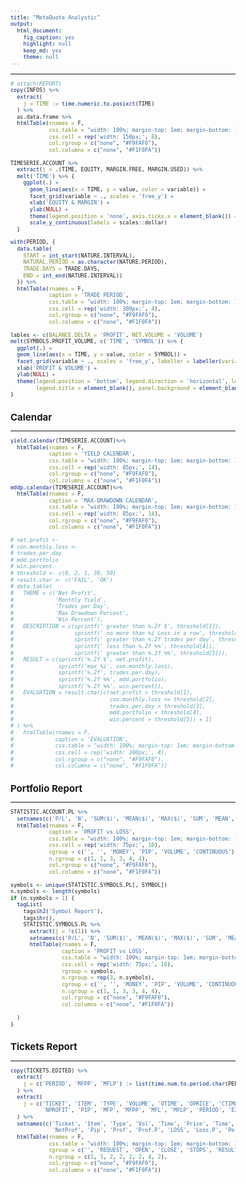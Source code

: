 ```yaml
---
title: "MetaQuote Analystic"
output:
  html_document:
    fig_caption: yes
    highlight: null
    keep_md: yes
    theme: null
---
```


<style>
.main-container {
  width: 960px;
  max-width:1600px;
}
body, td {
  font-size: 10px;
}
</style>

***
```r
# attach(REPORT)
copy(INFOS) %>%
  extract(
    j = TIME := time.numeric.to.posixct(TIME)
  ) %>%
  as.data.frame %>%
  htmlTable(rnames = F,
            css.table = "width: 100%; margin-top: 1em; margin-bottom: 1em;",
            css.cell = rep('width: 150px;', 8),
            col.rgroup = c("none", "#F9FAF0"),
            col.columns = c("none", "#F1F0FA"))
```

```r
TIMESERIE.ACCOUNT %>%
  extract(j = .(TIME, EQUITY, MARGIN.FREE, MARGIN.USED)) %>%
  melt('TIME') %>% {
    ggplot(.) +
      geom_line(aes(x = TIME, y = value, color = variable)) +
      facet_grid(variable ~ ., scales = 'free_y') +
      xlab('EQUITY & MARGIN') +
      ylab(NULL) +
      theme(legend.position = 'none', axis.ticks.x = element_blank()) +
      scale_y_continuous(labels = scales::dollar)
  }
```

```r
with(PERIOD, {
  data.table(
    START = int_start(NATURE.INTERVAL),
    NATURAL.PERIOD = as.character(NATURE.PERIOD),
    TRADE.DAYS = TRADE.DAYS,
    END = int_end(NATURE.INTERVAL))
  }) %>%
  htmlTable(rnames = F,
            caption = 'TRADE PERIOD',
            css.table = "width: 100%; margin-top: 1em; margin-bottom: 1em;",
            css.cell = rep('width: 300px;', 4),
            col.rgroup = c("none", "#F9FAF0"),
            col.columns = c("none", "#F1F0FA"))
```

```r
lables <- c(BALANCE.DELTA = 'PROFIT', NET.VOLUME = 'VOLUME')
melt(SYMBOLS.PROFIT_VOLUME, c('TIME', 'SYMBOL')) %>% {
  ggplot(.) +
  geom_line(aes(x = TIME, y = value, color = SYMBOL)) +
  facet_grid(variable ~ ., scales = 'free_y', labeller = labeller(variable = lables)) +
  xlab('PROFIT & VOLUME') +
  ylab(NULL) +
  theme(legend.position = 'bottom', legend.direction = 'horizontal', legend.key.size = unit(8, 'pt'),
        legend.title = element_blank(), panel.background = element_blank())
}
```
  
## Calendar
***
```r
yield.calendar(TIMESERIE.ACCOUNT)%>%
  htmlTable(rnames = F,
            caption = 'YIELD CALENDAR',
            css.table = "width: 100%; margin-top: 1em; margin-bottom: 1em;",
            css.cell = rep('width: 85px;', 14),
            col.rgroup = c("none", "#F9FAF0"),
            col.columns = c("none", "#F1F0FA"))
mddp.calendar(TIMESERIE.ACCOUNT)%>%
  htmlTable(rnames = F,
            caption = 'MAX-DRAWDOWN CALENDAR',
            css.table = "width: 100%; margin-top: 1em; margin-bottom: 1em;",
            css.cell = rep('width: 85px;', 14),
            col.rgroup = c("none", "#F9FAF0"),
            col.columns = c("none", "#F1F0FA"))
```


```r
# net.profit <-
# con.monthly.loss <-
# trades.per.day
# mdd.portfolio
# win.percent
# threshold <- c(0, 2, 1, 30, 50)
# result.char <- c('FAIL', 'OK')
# data.table(
#   THEME = c('Net Profit',
#             'Monthly Yield',
#             'Trades per Day',
#             'Max Drawdown Percent',
#             'Win Percent'),
#   DESCRIPTION = c(sprintf(' greater than %.2f $', threshold[1]),
#                   sprintf(' no more than %i Loss in a row', threshold[2]),
#                   sprintf(' greater than %.2f trades per day', threshold[3]),
#                   sprintf(' less than %.2f %%', threshold[4]),
#                   sprintf(' greater than %.2f %%', threshold[5])),
#   RESULT = c(sprintf('%.2f $', net.profit),
#              sprintf('max %i', con.monthly.loss),
#              sprintf('%.2f', trades.per.day),
#              sprintf('%.2f %%', mdd.portfolio),
#              sprintf('%.2f %%', win.percent)),
#   EVALUATION = result.char[c(net.profit > threshold[1],
#                              con.monthly.loss <= threshold[2],
#                              trades.per.day > threshold[3],
#                              mdd.portfolio < threshold[4],
#                              win.percent > threshold[5]) + 1]
# ) %>%
#   htmlTable(rnames = F,
#             caption = 'EVALUATION',
#             css.table = "width: 100%; margin-top: 1em; margin-bottom: 1em;",
#             css.cell = rep('width: 300px;', 4),
#             col.rgroup = c("none", "#F9FAF0"),
#             col.columns = c("none", "#F1F0FA"))
```
  
## Portfolio Report
***
```r
STATISTIC.ACCOUNT.PL %>%
  setnames(c('P/L', 'N', 'SUM($)', 'MEAN($)', 'MAX($)', 'SUM', 'MEAN', 'MAX', 'SUM', 'MEAN', 'MAX', 'MIN', 'N.MAX', 'N.MEAN', 'MAX($)', 'MEAN($)')) %>%
  htmlTable(rnames = F,
            caption = 'PROFIT vs LOSS',
            css.table = "width: 100%; margin-top: 1em; margin-bottom: 1em;",
            css.cell = rep('width: 75px;', 16),
            cgroup = c('', '', 'MONEY', 'PIP', 'VOLUME', 'CONTINUOUS'),
            n.cgroup = c(1, 1, 3, 3, 4, 4),
            col.rgroup = c("none", "#F9FAF0"),
            col.columns = c("none", "#F1F0FA"))


```



```r
symbols <- unique(STATISTIC.SYMBOLS.PL[, SYMBOL])
n.symbols <- length(symbols)
if (n.symbols > 1) {
  tagList(
    tags$h2('Symbol Report'),
    tags$hr(),
    STATISTIC.SYMBOLS.PL %>%
      extract(j = !c(1)) %>%
      setnames(c('P/L', 'N', 'SUM($)', 'MEAN($)', 'MAX($)', 'SUM', 'MEAN', 'MAX', 'SUM', 'MEAN', 'MAX', 'MIN', 'N.MAX', 'N.MEAN', 'MAX($)', 'MEAN($)')) %>%
      htmlTable(rnames = F,
                caption = 'PROFIT vs LOSS',
                css.table = "width: 100%; margin-top: 1em; margin-bottom: 1em;",
                css.cell = rep('width: 75px;', 16),
                rgroup = symbols,
                n.rgroup = rep(3, n.symbols),
                cgroup = c('', '', 'MONEY', 'PIP', 'VOLUME', 'CONTINUOUS'),
                n.cgroup = c(1, 1, 3, 3, 4, 4),
                col.rgroup = c("none", "#F9FAF0"),
                col.columns = c("none", "#F1F0FA"))
      
  )
}
```





  
## Tickets Report
***
```r
copy(TICKETS.EDITED) %>%
  extract(
    j = c('PERIOD', 'MFPP', 'MFLP') := list(time.num.to.period.char(PERIOD), time.num.to.period.char(MFPP), time.num.to.period.char(MFLP))
  ) %>%
  extract(
    j = c('TICKET', 'ITEM', 'TYPE', 'VOLUME', 'OTIME', 'OPRICE', 'CTIME', 'CPRICE', 'SL', 'TP',
          'NPROFIT', 'PIP', 'MFP', 'MFPP', 'MFL', 'MFLP', 'PERIOD', 'EXIT')
  ) %>%
  setnames(c('Ticket', 'Item', 'Type', 'Vol', 'Time', 'Price', 'Time', 'Price',' SL', 'TP',
             'NetProf', 'Pip', 'Prof', 'Prof.P', 'LOSS', 'Loss.P', 'Period', 'Exit')) %>%
  htmlTable(rnames = F,
            css.table = "width: 100%; margin-top: 1em; margin-bottom: 1em;",
            cgroup = c('', 'REQUEST', 'OPEN', 'CLOSE', 'STOPS', 'RESULT', 'MAX FLOATING', ''),
            n.cgroup = c(1, 3, 2, 2, 2, 2, 4, 2),
            col.rgroup = c("none", "#F9FAF0"),
            col.columns = c("none", "#F1F0FA"))
```

